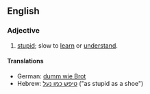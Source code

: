 ==English==

===Adjective===
{{en-adj|-|pos=[[thick]] [[as]] [[a]] [[brick]]}}

# [[stupid]]; slow to [[learn]] or [[understand]].

====Translations====
*German: [[dumm wie Brot]]
*Hebrew: [[טיפש כמו נעל]] ("as stupid as a shoe")